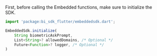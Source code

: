 First, before calling the Embedded functions, make sure to initialize the SDK.

<!-- javascript is used here since flutter is not available and dart doesn't highlight at all. -->
```javascript
import 'package:bi_sdk_flutter/embeddedsdk.dart';

EmbeddedSdk.initialize(
    String biometricAskPrompt,
    List<String>? allowedDomains, /* Optional */
    Future<Function>? logger, /* Optional */
)
```
